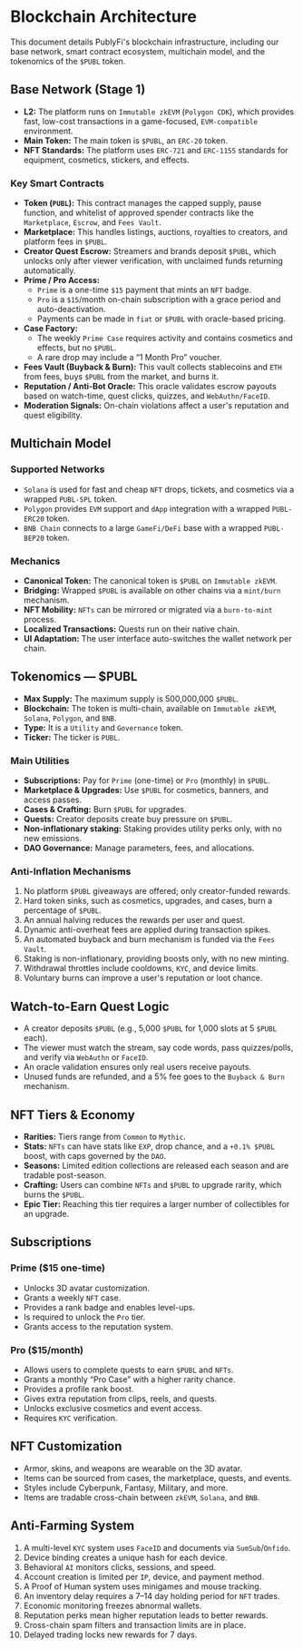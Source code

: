 # Blockchain Architecture

This document details PublyFi's blockchain infrastructure, including our base network, smart contract ecosystem, multichain model, and the tokenomics of the `$PUBL` token.

## Base Network (Stage 1)
*   **L2:** The platform runs on `Immutable zkEVM` (`Polygon CDK`), which provides fast, low-cost transactions in a game-focused, `EVM-compatible` environment.
*   **Main Token:** The main token is `$PUBL`, an `ERC-20` token.
*   **NFT Standards:** The platform uses `ERC-721` and `ERC-1155` standards for equipment, cosmetics, stickers, and effects.

### Key Smart Contracts
*   **Token (`PUBL`):** This contract manages the capped supply, pause function, and whitelist of approved spender contracts like the `Marketplace`, `Escrow`, and `Fees Vault`.
*   **Marketplace:** This handles listings, auctions, royalties to creators, and platform fees in `$PUBL`.
*   **Creator Quest Escrow:** Streamers and brands deposit `$PUBL`, which unlocks only after viewer verification, with unclaimed funds returning automatically.
*   **Prime / Pro Access:**
    *   `Prime` is a one-time `$15` payment that mints an `NFT` badge.
    *   `Pro` is a `$15`/month on-chain subscription with a grace period and auto-deactivation.
    *   Payments can be made in `fiat` or `$PUBL` with oracle-based pricing.
*   **Case Factory:**
    *   The weekly `Prime Case` requires activity and contains cosmetics and effects, but no `$PUBL`.
    *   A rare drop may include a “1 Month Pro” voucher.
*   **Fees Vault (Buyback & Burn):** This vault collects stablecoins and `ETH` from fees, buys `$PUBL` from the market, and burns it.
*   **Reputation / Anti-Bot Oracle:** This oracle validates escrow payouts based on watch-time, quest clicks, quizzes, and `WebAuthn/FaceID`.
*   **Moderation Signals:** On-chain violations affect a user's reputation and quest eligibility.

## Multichain Model

### Supported Networks
*   `Solana` is used for fast and cheap `NFT` drops, tickets, and cosmetics via a wrapped `PUBL-SPL` token.
*   `Polygon` provides `EVM` support and `dApp` integration with a wrapped `PUBL-ERC20` token.
*   `BNB Chain` connects to a large `GameFi/DeFi` base with a wrapped `PUBL-BEP20` token.

### Mechanics
*   **Canonical Token:** The canonical token is `$PUBL` on `Immutable zkEVM`.
*   **Bridging:** Wrapped `$PUBL` is available on other chains via a `mint/burn` mechanism.
*   **NFT Mobility:** `NFTs` can be mirrored or migrated via a `burn-to-mint` process.
*   **Localized Transactions:** Quests run on their native chain.
*   **UI Adaptation:** The user interface auto-switches the wallet network per chain.

## Tokenomics — $PUBL
*   **Max Supply:** The maximum supply is 500,000,000 `$PUBL`.
*   **Blockchain:** The token is multi-chain, available on `Immutable zkEVM`, `Solana`, `Polygon`, and `BNB`.
*   **Type:** It is a `Utility` and `Governance` token.
*   **Ticker:** The ticker is `PUBL`.

### Main Utilities
*   **Subscriptions:** Pay for `Prime` (one-time) or `Pro` (monthly) in `$PUBL`.
*   **Marketplace & Upgrades:** Use `$PUBL` for cosmetics, banners, and access passes.
*   **Cases & Crafting:** Burn `$PUBL` for upgrades.
*   **Quests:** Creator deposits create buy pressure on `$PUBL`.
*   **Non-inflationary staking:** Staking provides utility perks only, with no new emissions.
*   **DAO Governance:** Manage parameters, fees, and allocations.

### Anti-Inflation Mechanisms
1.  No platform `$PUBL` giveaways are offered; only creator-funded rewards.
2.  Hard token sinks, such as cosmetics, upgrades, and cases, burn a percentage of `$PUBL`.
3.  An annual halving reduces the rewards per user and quest.
4.  Dynamic anti-overheat fees are applied during transaction spikes.
5.  An automated buyback and burn mechanism is funded via the `Fees Vault`.
6.  Staking is non-inflationary, providing boosts only, with no new minting.
7.  Withdrawal throttles include cooldowns, `KYC`, and device limits.
8.  Voluntary burns can improve a user's reputation or loot chance.

## Watch-to-Earn Quest Logic
*   A creator deposits `$PUBL` (e.g., 5,000 `$PUBL` for 1,000 slots at 5 `$PUBL` each).
*   The viewer must watch the stream, say code words, pass quizzes/polls, and verify via `WebAuthn` or `FaceID`.
*   An oracle validation ensures only real users receive payouts.
*   Unused funds are refunded, and a 5% fee goes to the `Buyback & Burn` mechanism.

## NFT Tiers & Economy
*   **Rarities:** Tiers range from `Common` to `Mythic`.
*   **Stats:** `NFTs` can have stats like `EXP`, drop chance, and a `+0.1% $PUBL` boost, with caps governed by the `DAO`.
*   **Seasons:** Limited edition collections are released each season and are tradable post-season.
*   **Crafting:** Users can combine `NFTs` and `$PUBL` to upgrade rarity, which burns the `$PUBL`.
*   **Epic Tier:** Reaching this tier requires a larger number of collectibles for an upgrade.

## Subscriptions

### Prime ($15 one-time)
*   Unlocks 3D avatar customization.
*   Grants a weekly `NFT` case.
*   Provides a rank badge and enables level-ups.
*   Is required to unlock the `Pro` tier.
*   Grants access to the reputation system.

### Pro ($15/month)
*   Allows users to complete quests to earn `$PUBL` and `NFTs`.
*   Grants a monthly “Pro Case” with a higher rarity chance.
*   Provides a profile rank boost.
*   Gives extra reputation from clips, reels, and quests.
*   Unlocks exclusive cosmetics and event access.
*   Requires `KYC` verification.

## NFT Customization
*   Armor, skins, and weapons are wearable on the 3D avatar.
*   Items can be sourced from cases, the marketplace, quests, and events.
*   Styles include Cyberpunk, Fantasy, Military, and more.
*   Items are tradable cross-chain between `zkEVM`, `Solana`, and `BNB`.

## Anti-Farming System
1.  A multi-level `KYC` system uses `FaceID` and documents via `SumSub`/`Onfido`.
2.  Device binding creates a unique hash for each device.
3.  Behavioral `AI` monitors clicks, sessions, and speed.
4.  Account creation is limited per `IP`, device, and payment method.
5.  A Proof of Human system uses minigames and mouse tracking.
6.  An inventory delay requires a 7–14 day holding period for `NFT` trades.
7.  Economic monitoring freezes abnormal wallets.
8.  Reputation perks mean higher reputation leads to better rewards.
9.  Cross-chain spam filters and transaction limits are in place.
10. Delayed trading locks new rewards for 7 days.